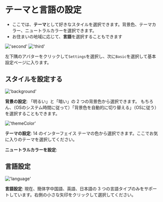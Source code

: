 # テーマと言語の設定

- ここでは、**テーマ**として好きなスタイルを選択できます。背景色、テーマカラー、ニュートラルカラーを選択できます。
- お住まいの地域に応じて、**言語**を選択することもできます

!['second'](/image/settings/second.png)
!['third'](/image/settings/third.png)

左下隅のアバターをクリックして`Settings`を選択し、次に`Basic`を選択して基本設定ページに入ります。

## スタイルを設定する

!['background'](/image/settings/background.png)

**背景の設定**: 「明るい」と「暗い」の 2 つの背景色から選択できます。 もちろん、（OSのシステム時間に従って）「背景色を自動的に切り替える」（OSに従う）を選択することもできます。

!['themeColor'](/image/settings/themeColor.png)

**テーマの設定**: 14 のインターフェイス テーマの色から選択できます。ここでお気に入りのテーマを選択してください。


**ニュートラルカラーを設定**:



## 言語設定

!['language'](/image/settings/language.png)

**言語設定**: 現在、簡体字中国語、英語、日本語の 3 つの言語タイプのみをサポートしています。右側の小さな矢印をクリックして選択してください。
